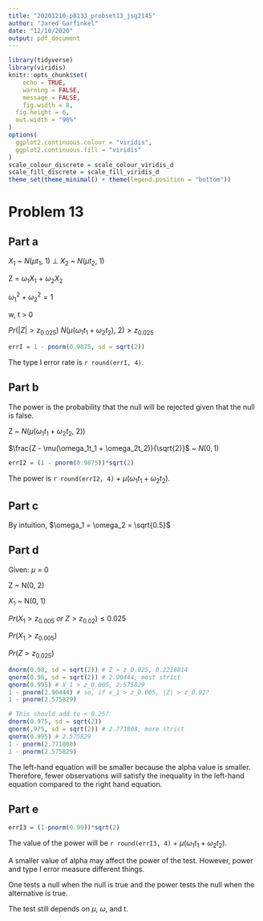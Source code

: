 ```yaml
---
title: "20201210-p8133_probset13_jsg2145"
author: "Jared Garfinkel"
date: "12/10/2020"
output: pdf_document
---
```


```r
library(tidyverse)
library(viridis)
knitr::opts_chunk$set(
	echo = TRUE,
	warning = FALSE,
	message = FALSE,
	fig.width = 8, 
  fig.height = 6,
  out.width = "90%"
)
options(
  ggplot2.continuous.colour = "viridis",
  ggplot2.continuous.fill = "viridis"
)
scale_colour_discrete = scale_colour_viridis_d
scale_fill_discrete = scale_fill_viridis_d
theme_set(theme_minimal() + theme(legend.position = "bottom"))
```

# Problem 13

## Part a

$X_1$ ~ $N(\mu{t_1,~1})$ $\perp$ $X_2$ ~ $N(\mu{t_2,~1})$

Z = $\omega_1X_1$ + $\omega_2X_2$

$\omega_1^2 + \omega_2^2 = 1$

w, t > 0

$Pr(|Z| > z_{0.025}) ~ N(\mu(\omega_1t_1+\omega_2t_2),~2) > z_{0.025}$

```r
errI = 1 - pnorm(0.9875, sd = sqrt(2))
```

The type I error rate is `r round(errI, 4)`.

## Part b

The power is the probability that the null will be rejected given that the null is false.

Z ~ $N(\mu(\omega_1t_1 + \omega_2t_2,~2))$

$\frac{Z - \mu(\omega_1t_1 + \omega_2t_2)}{\sqrt{2}}$ ~ $N(0, 1)$

```r
errI2 = (1 - pnorm(0.9875))*sqrt(2)
```

The power is `r round(errI2, 4)` + $\mu(\omega_1t_1 + \omega_2t_2)$.

## Part c

By intuition, $\omega_1 = \omega_2 = \sqrt{0.5}$

## Part d

Given: $\mu$ = 0

Z ~ N(0, 2)

$X_1$ ~ N(0, 1)

$Pr(X_1 > z_{0.005}~or~Z > z_{0.02}) \le 0.025$

$Pr(X_1 > z_{0.005})$

$Pr(Z > z_{0.025})$

```r
dnorm(0.98, sd = sqrt(2)) # Z > z_0.025, 0.2218814
qnorm(0.98, sd = sqrt(2)) # 2.90444, most strict
qnorm(0.995) # X_1 > z_0.005, 2.575829
1 - pnorm(2.90444) # so, if x_1 > z_0.005, |Z| > z_0.02?
1 - pnorm(2.575829)

# This should add to < 0.25?
dnorm(0.975, sd = sqrt(2))
qnorm(.975, sd = sqrt(2)) # 2.771808, more strict
qnorm(0.995) # 2.575829
1 - pnorm(2.771808)
1 - pnorm(2.575829)
```

The left-hand equation will be smaller because the alpha value is smaller. Therefore, fewer observations will satisfy the inequality in the left-hand equation compared to the right hand equation.

## Part e

```r
errI3 = (1-pnorm(0.99))*sqrt(2)
```

The value of the power will be `r round(errI3, 4)` + $\mu(\omega_1t_1 + \omega_2t_2)$.

A smaller value of alpha may affect the power of the test. However, power and type I error measure different things. 

One tests a null when the null is true and the power tests the null when the alternative is true.

The test still depends on $\mu$, $\omega$, and t.